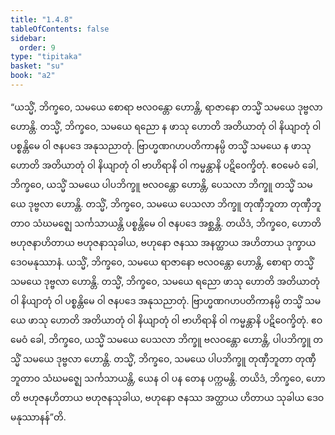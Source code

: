 ```yaml
---
title: "1.4.8"
tableOfContents: false
sidebar:
  order: 9
type: "tipitaka"
basket: "su"
book: "a2"
---
```



<DynamicBreadcrumb />

<Division number="40" book="a2">

<Paragraph number="99" book="a2">
“ယသ္မိံ, ဘိက္ခဝေ, သမယေ စောရာ ဗလဝန္တော ဟောန္တိ, ရာဇာနော တသ္မိံ သမယေ ဒုဗ္ဗလာ ဟောန္တိ. တသ္မိံ, ဘိက္ခဝေ, သမယေ ရညော န ဖာသု ဟောတိ အတိယာတုံ ဝါ နိယျာတုံ ဝါ ပစ္စန္တိမေ ဝါ ဇနပဒေ အနုသညာတုံ. ဗြာဟ္မဏဂဟပတိကာနမ္ပိ တသ္မိံ သမယေ န ဖာသု ဟောတိ အတိယာတုံ ဝါ နိယျာတုံ ဝါ ဗာဟိရာနိ ဝါ ကမ္မန္တာနိ ပဋိဝေက္ခိတုံ. ဧဝမေဝံ ခေါ, ဘိက္ခဝေ, ယသ္မိံ သမယေ ပါပဘိက္ခူ ဗလဝန္တော ဟောန္တိ, ပေသလာ ဘိက္ခူ တသ္မိံ သမယေ ဒုဗ္ဗလာ ဟောန္တိ. တသ္မိံ, ဘိက္ခဝေ, သမယေ ပေသလာ ဘိက္ခူ တုဏှီဘူတာ တုဏှီဘူတာဝ သံဃမဇ္ဈေ သင်္ကသာယန္တိ ပစ္စန္တိမေ ဝါ ဇနပဒေ အစ္ဆန္တိ. တယိဒံ, ဘိက္ခဝေ, ဟောတိ ဗဟုဇနာဟိတာယ ဗဟုဇနာသုခါယ, ဗဟုနော ဇနဿ အနတ္ထာယ အဟိတာယ ဒုက္ခာယ ဒေဝမနုဿာနံ.
</Paragraph>

<Paragraph number="100" book="a2">
ယသ္မိံ, ဘိက္ခဝေ, သမယေ ရာဇာနော ဗလဝန္တော ဟောန္တိ, စောရာ တသ္မိံ သမယေ ဒုဗ္ဗလာ ဟောန္တိ. တသ္မိံ, ဘိက္ခဝေ, သမယေ ရညော ဖာသု ဟောတိ အတိယာတုံ ဝါ နိယျာတုံ ဝါ ပစ္စန္တိမေ ဝါ ဇနပဒေ အနုသညာတုံ. ဗြာဟ္မဏဂဟပတိကာနမ္ပိ တသ္မိံ သမယေ ဖာသု ဟောတိ အတိယာတုံ ဝါ နိယျာတုံ ဝါ ဗာဟိရာနိ ဝါ ကမ္မန္တာနိ ပဋိဝေက္ခိတုံ. ဧဝမေဝံ ခေါ, ဘိက္ခဝေ, ယသ္မိံ သမယေ ပေသလာ ဘိက္ခူ ဗလဝန္တော ဟောန္တိ, ပါပဘိက္ခူ တသ္မိံ သမယေ ဒုဗ္ဗလာ ဟောန္တိ. တသ္မိံ, ဘိက္ခဝေ, သမယေ ပါပဘိက္ခူ တုဏှီဘူတာ တုဏှီဘူတာဝ သံဃမဇ္ဈေ သင်္ကသာယန္တိ, ယေန ဝါ ပန တေန ပက္ကမန္တိ. တယိဒံ, ဘိက္ခဝေ, ဟောတိ ဗဟုဇနဟိတာယ ဗဟုဇနသုခါယ, ဗဟုနော ဇနဿ အတ္ထာယ ဟိတာယ သုခါယ ဒေဝမနုဿာနန်”တိ.
</Paragraph>
</Division>
